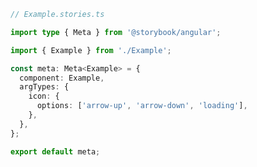 ```ts
// Example.stories.ts

import type { Meta } from '@storybook/angular';

import { Example } from './Example';

const meta: Meta<Example> = {
  component: Example,
  argTypes: {
    icon: {
      options: ['arrow-up', 'arrow-down', 'loading'],
    },
  },
};

export default meta;
```
